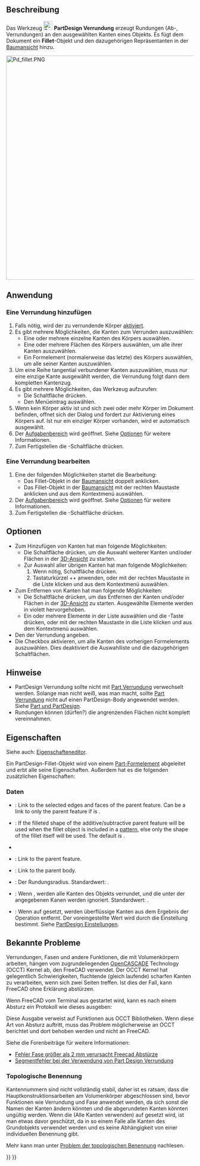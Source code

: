 <languages/>

{{Docnav/de
|[[PartDesign_Boolean/de|Boolesche Verknüpfung]]
|[[PartDesign_Chamfer/de|Fase]]
|[[PartDesign_Workbench/de|PartDesign]]
|IconL=PartDesign_Boolean.svg
|IconR=PartDesign_Chamfer.svg
|IconC=Workbench_PartDesign.svg
}}

{{GuiCommand/de
|Name=PartDesign Fillet
|Name/de=PartDesign Verrundung
|MenuLocation=Part Design → Modifikationen → Verrundung
|Workbenches=[[PartDesign_Workbench/de|PartDesign]]
|SeeAlso=[[PartDesign_Chamfer/de|PartDesign Fase]]
}}

<span id="Description"></span>
== Beschreibung ==

Das Werkzeug [[Image:PartDesign_Fillet.svg|24px]] '''PartDesign Verrundung''' erzeugt Rundungen (Ab-, Verrundungen) an den ausgewählten Kanten eines Objekts. Es fügt dem Dokument ein '''Fillet'''-Objekt und den dazugehörigen Repräsentanten in der [[Tree_view/de|Baumansicht]] hinzu.

[[Image:Pd_fillet.PNG|600px]]
{{Caption|Cube with fillets on all edges}}

<span id="Usage"></span>
==Anwendung==

<span id="Add_a_fillet"></span>
=== Eine Verrundung hinzufügen ===

# Falls nötig, wird der zu verrundende Körper [[PartDesign_Body/de#Activer_Status|aktiviert]].
# Es gibt mehrere Möglichkeiten, die Kanten zum Verrunden auszuwählen:
#* Eine oder mehrere einzelne Kanten des Körpers auswählen.
#* Eine oder mehrere Flächen des Körpers auswählen, um alle ihrer Kanten auszuwählen.
#* Ein Formelement (normalerweise das letzte) des Körpers auswählen, um alle seiner Kanten auszuwählen.
# Um eine Reihe tangential verbundener Kanten auszuwählen, muss nur eine einzige Kante ausgewählt werden, die Verrundung folgt dann dem kompletten Kantenzug.
# Es gibt mehrere Möglichkeiten, das Werkzeug aufzurufen:
#* Die Schaltfläche {{Button|[[Image:PartDesign_Fillet.svg|16px]] [[PartDesign_Fillet/de|Verrundung]]}} drücken.
#* Den Menüeintrag {{MenuCommand|Part Design → Modifikationen → [[Image:PartDesign_Fillet.svg|16px]] Verrundung}} auswählen.
# Wenn kein Körper aktiv ist und sich zwei oder mehr Körper im Dokument befinden, offnet sich der Dialog {{MenuCommand|Active Body Required}} und fordert zur Aktivierung eines Körpers auf. Ist nur ein einziger Körper vorhanden, wird er automatisch ausgewählt.
# Der [[Task_panel/de|Aufgabenbereich]] {{MenuCommand|Fillet parameters}} wird geöffnet. Siehe [[#Optionen|Optionen]] für weitere Informationen.
# Zum Fertigstellen die {{Button|OK}}-Schaltfläche drücken.

<span id="Edit_a_fillet"></span>
=== Eine Verrundung bearbeiten ===

# Eine der folgenden Möglichkeiten startet die Bearbeitung:
#* Das Fillet-Objekt in der [[Tree_view/de|Baumansicht]] doppelt anklicken.
#* Das Fillet-Objekt in der [[Tree_view/de|Baumansicht]] mit der rechten Maustaste anklicken und {{MenuCommand|Fillet bearbeiten}} aus dem Kontextmenü auswählen.
# Der [[Task_panel/de|Aufgabenbereich]] {{MenuCommand|Fillet parameters}} wird geöffnet. Siehe [[#Optionen|Optionen]] für weitere Informationen.
# Zum Fertigstellen die {{Button|OK}}-Schaltfläche drücken.

<span id="Options"></span>
==Optionen==

* Zum Hinzufügen von Kanten hat man folgende Möglichkeiten:
** Die Schaltfläche {{Button|Hinzufügen}} drücken, um die Auswahl weiterer Kanten und/oder Flächen in der [[3D_view/de|3D-Ansicht]] zu starten.
** Zur Auswahl aller übrigen Kanten hat man folgende Möglichkeiten:
**# Wenn nötig, Schaltfläche {{Button|Hinzufügen}} drücken.
**# Tastaturkürzel {{KEY|Ctrl}}+{{KEY|Shift}}+{{KEY|A}} anwenden, oder mit der rechten Maustaste in die Liste klicken und {{MenuCommand|Alle Kanten verwenden}} aus dem Kontextmenü auswählen.
* Zum Entfernen von Kanten hat man folgende Möglichkeiten:
** Die Schaltfläche {{Button|Entfernen}} drücken, um das Entfernen der Kanten und/oder Flächen in der [[3D_view/de|3D-Ansicht]] zu starten. Ausgewählte Elemente werden in violett hervorgehoben.
** Ein oder mehrere Elemente in der Liste auswählen und die {{KEY|Del}}-Taste drücken, oder mit der rechten Maustaste in die Liste klicken und {{MenuCommand|Entfernen}} aus dem Kontextmenü auswählen.
* Den {{MenuCommand|Radius}} der Verrundung angeben.
* Die Checkbox {{MenuCommand|Alle Kanten verwenden}} aktivieren, um alle Kanten des vorherigen Formelements auszuwählen. Dies deaktiviert die Auswahlliste und die dazugehörigen Schaltflächen.

<span id="Notes"></span>
==Hinweise==

* PartDesign Verrundung sollte nicht mit [[Part_Fillet/de|Part Verrundung]] verwechselt werden. Solange man nicht weiß, was man macht, sollte [[Part_Fillet/de|Part Verrundung]] nicht auf einen PartDesign-Body angewendet werden. Siehe [[Part_and_PartDesign/de|Part und PartDesign]].
* Rundungen können (dürfen?) die angrenzenden Flächen nicht komplett vereinnahmen.

<span id="Properties"></span>
==Eigenschaften==

Siehe auch: [[Property_editor/de|Eigenschafteneditor]].

Ein PartDesign-Fillet-Objekt wird von einem [[Part_Feature/de|Part-Formelement]] abgeleitet und erbt alle seine Eigenschaften. Außerdem hat es die folgenden zusätzlichen Eigenschaften:

<span id="Data"></span>
===Daten===

{{Properties_Title/de|Basis}}

* {{PropertyData/de|Base|LinkSub}}: Link to the selected edges and faces of the parent feature. Can be a link to only the parent feature if {{PropertyData/de|Use All Edges}} is {{TRUE}}.
* {{PropertyData/de|Support Transform|Bool}}: If {{TRUE}} the filleted shape of the additive/subtractive parent feature will be used when the fillet object is included in a [[PartDesign_Workbench#Transformation_tools|pattern]], else only the shape of the fillet itself will be used. The default is {{FALSE}}.
* {{PropertyData/de|Add Sub Shape|PartShape|hidden}}
* {{PropertyData/de|Base Feature|Link|hidden}}: Link to the parent feature.
* {{PropertyData/de|_ Body|LinkHidden|hidden}}: Link to the parent body.

{{Properties_Title/de|Fillet}}

* {{PropertyData/de|Radius|QuantityConstraint}}: Der Rundungsradius. Standardwert: {{value|1 mm}}.
* {{PropertyData/de|Use All Edges|Bool}}: Wenn {{TRUE}}, werden alle Kanten des Objekts verrundet, und die unter der {{PropertyData/de|Base}} angegebenen Kanen werden ignoriert. Standardwert: {{FALSE}}.

{{Properties_Title/de|Part Design}}

* {{PropertyData/de|Refine|Bool}}: Wenn auf {{TRUE}} gesetzt, werden überflüssige Kanten aus dem Ergebnis der Operation entfernt. Der voreingestellte Wert wird durch die Einstellung {{MenuCommand|Modell nach skizzenbasierter Operation automatisch aufbereiten}} bestimmt. Siehe [[PartDesign_Preferences/de#Allgemein|PartDesign Einstellungen]].

<span id="Known_issues"></span>
==Bekannte Probleme==

Verrundungen, Fasen und andere Funktionen, die mit Volumenkörpern arbeiten, hängen vom zugrundeliegenden [[OpenCASCADE|OpenCASCADE]] Technology (OCCT) Kernel ab, den FreeCAD verwendet. Der OCCT Kernel hat gelegentlich Schwierigkeiten, fluchtende (gleich laufende) scharfen Kanten zu verarbeiten, wenn sich zwei Seiten treffen. Ist dies der Fall, kann FreeCAD ohne Erklärung abstürzen.

Wenn FreeCAD vom Terminal aus gestartet wird, kann es nach einem Absturz ein Protokoll wie dieses ausgeben:

{{code|lang=text|code=
#1  0x7fff63d660ba in BRep_Tool::Curve(TopoDS_Edge const&, TopLoc_Location&, double&, double&) from /usr/lib/x86_64-linux-gnu/libTKBRep.so.7+0x2a
#2  0x7fff63d69546 in BRep_Tool::Curve(TopoDS_Edge const&, double&, double&) from /usr/lib/x86_64-linux-gnu/libTKBRep.so.7+0x46
#3  0x7fff71f4fef5 in ChFi3d_Builder::PerformIntersectionAtEnd(int) from /usr/lib/x86_64-linux-gnu/libTKFillet.so.7+0x3b05
#4  0x7fff71f58307 in ChFi3d_Builder::PerformOneCorner(int, bool) from /usr/lib/x86_64-linux-gnu/libTKFillet.so.7+0x1097
#5  0x7fff71ef6218 in ChFi3d_Builder::PerformFilletOnVertex(int) from /usr/lib/x86_64-linux-gnu/libTKFillet.so.7+0x4e8
#6  0x7fff71ef71d1 in ChFi3d_Builder::Compute() from /usr/lib/x86_64-linux-gnu/libTKFillet.so.7+0xe31
#7  0x7fff720ad7c3 in BRepFilletAPI_MakeChamfer::Build() from /usr/lib/x86_64-linux-gnu/libTKFillet.so.7+0x33
#8  0x7fff723be48e in PartDesign::Chamfer::execute() from /usr/lib/freecad-daily/lib/_PartDesign.so+0x60e
...
}}

Diese Ausgabe verweist auf Funktionen aus OCCT Bibliotheken. Wenn diese Art von Absturz auftritt, muss das Problem möglicherweise an OCCT berichtet und dort behoben werden und nicht an FreeCAD.

Siehe die Forenbeiträge für weitere Informationen:
*[https://forum.freecadweb.org/viewtopic.php?p=263818#p263818 Fehler Fase größer als 2 mm verursacht Freecad Abstürze]
*[https://forum.freecadweb.org/viewtopic.php?p=264827#p264827 Segmentfehler bei der Verwendung von Part Design Verrundung]

<span id="Topological_naming"></span>
=== Topologische Benennung === 

Kantennummern sind nicht vollständig stabil, daher ist es ratsam, dass die Hauptkonstruktionsarbeiten am Volumenkörper abgeschlossen sind, bevor Funktionen wie Verrundung und Fase anwendet werden, da sich sonst die Namen der Kanten  ändern könnten und die abgerundeten Kanten könnten ungültig werden. Wenn die {{PropertyData/de|Use All Edges}} (Alle Kanten verwenden) auf {{TRUE}} gesetzt wird, ist man etwas davor geschützt, da in so einem Falle alle Kanten des Grundobjekts verwendet werden und es keine Abhängigkeit von einer individuellen Benennung gibt.

Mehr kann man unter [[Topological_naming_problem/de|Problem der topologischen Benennung]] nachlesen.


{{Docnav/de
|[[PartDesign_Boolean/de|Boolesche Verknüpfung]]
|[[PartDesign_Chamfer/de|Fase]]
|[[PartDesign_Workbench/de|PartDesign]]
|IconL=PartDesign_Boolean.svg
|IconR=PartDesign_Chamfer.svg
|IconC=Workbench_PartDesign.svg
}}

{{PartDesign Tools navi{{#translation:}}}}
{{Userdocnavi{{#translation:}}}}